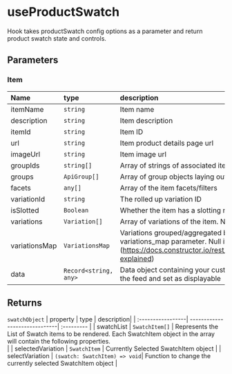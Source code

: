 
<Meta of={UseProductSwatchStories} name='Props' />

# useProductSwatch
Hook takes productSwatch config options as a parameter and return product swatch state and controls.

## Parameters
<ArgTypes />

### Item
  | Name              | type                   | description       | 
  | :-----------------| :----------------------| :---------------- |
  | itemName          | `string`               | Item name         |
  | description       | `string`               | Item description  |
  | itemId            | `string`               | Item ID           |
  | url               | `string`               | Item product details page url |
  | imageUrl          | `string`               | Item image url                |
  | groupIds          | `string[]`             | Array of strings of associated item group IDs |
  | groups            | `ApiGroup[]`           | Array of group objects laying out the associated groups hierarchy  |
  | facets            | `any[]`                | Array of the item facets/filters |
  | variationId       | `string`               | The rolled up variation ID      |
  | isSlotted         | `Boolean`              | Whether the item has a slotting rule applied to it or not |
  | variations        | `Variation[]`          | Array of variations of the item. Null if variationsMap exists. |
  | variationsMap     | `VariationsMap`        | Variations grouped/aggregated by the specified fields in the variations_map parameter. Null if variations exists. (https://docs.constructor.io/rest_api/variations_mapping/#aggregations-explained)  |
  | data              | `Record<string, any>`  | Data object containing your custom metadata fields that are passed in the feed and set as displayable |

## Returns

`swatchObject`
  | property          | type                          | description|
  | :-----------------| ------------------------------| :--------- |
  | swatchList        | `SwatchItem[]`                | Represents the List of Swatch items to be rendered. Each SwatchItem object in the array will contain the following properties. <br/> |
  | selectedVariation | `SwatchItem`                  | Currently Selected SwatchItem object |
  | selectVariation   | `(swatch: SwatchItem) => void`| Function to change the currently selected SwatchItem object |